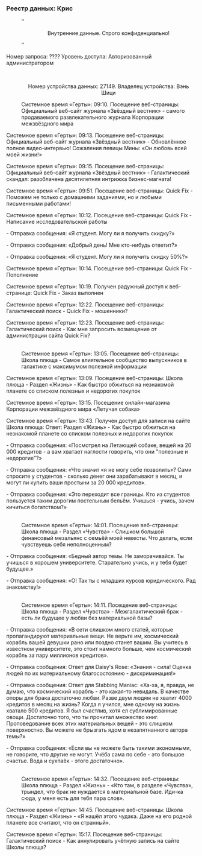 ===Реестр данных: Крис===
:''<div align="center">Внутренние данные. Строго конфиденциально!</div>''
:
Номер запроса: ???? Уровень доступа: Авторизованный администратором
:<br /><div align="center">Номер устройства данных: 27149. Владелец устройства: Вэнь Шици</div>
:Системное время «Герты»: 09:10. Посещение веб-страницы: Официальный веб-сайт журнала «Звёздный вестник» - самого продаваемого развлекательного журнала Корпорации межзвёздного мира
:
Системное время «Герты»: 09:13. Посещение веб-страницы: Официальный веб-сайт журнала «Звёздный вестник» - Обновлённое полное видео-интервью! Сожаления певицы Мины: «Он любовь всей моей жизни!»
:
Системное время «Герты»: 09:15. Посещение веб-страницы: Официальный веб-сайт журнала «Звёздный вестник» - Галактический скандал: разоблачена десятилетняя интрижка бизнес-магната!
:
Системное время «Герты»: 09:51. Посещение веб-страницы: Quick Fix - Поможем не только с домашними заданиями, но и любыми письменными работами!
:
Системное время «Герты»: 10:12. Посещение веб-страницы: Quick Fix - Написание исследовательской работы
:
- Отправка сообщения: «Я студент. Могу ли я получить скидку?»
:
- Отправка сообщения: «Добрый день! Мне кто-нибудь ответит?»
:
- Отправка сообщения: «Я студент. Могу ли я получить скидку 50%?»
:
Системное время «Герты»: 10:14. Посещение веб-страницы: Quick Fix - Пополнение
:
Системное время «Герты»: 10:19. Получен радужный доступ к веб-странице: Quick Fix - Заказ выполнен
:
Системное время «Герты»: 12:22. Посещение веб-страницы: Галактический поиск - Quick Fix - мошенники?
:
Системное время «Герты»: 12:23. Посещение веб-страницы: Галактический поиск - Как мне запросить возмещение от администрации сайта Quick Fix?
:<br /><div align="center">{{Цвет|Ключевой|Номер устройства данных: 25570 Владелец устройства: Крис}}</div>
:Системное время «Герты»: 13:05. Посещение веб-страницы: Школа плюща - Самое влиятельное сообщество выпускников в галактике с максимумом полезной информации
:
Системное время «Герты»: 13:09. Посещение веб-страницы: Школа плюща - Раздел «Жизнь» - Как быстро обжиться на незнакомой планете со списком полезных и недорогих покупок
:
Системное время «Герты»: 13:15. Посещение онлайн-магазина Корпорации межзвёздного мира «Летучая собака»
:
Системное время «Герты»: 13:43. Получен доступ для записи на сайте Школа плюща: Ответ: Раздел «Жизнь» - Как быстро обжиться на незнакомой планете со списком полезных и недорогих покупок
:
- Отправка сообщения: «Посмотрел на Летающей собаке, вещей на 20 000 кредитов - а вам хватает наглости говорить, что они "полезные и недорогие"?»
:
- Отправка сообщения: «Что значит «я не могу себе позволить»? Сами спросите у студентов - сколько денег они зарабатывают в месяц, и могут ли купить ваши простыни за 20 000 кредитов».
:
- Отправка сообщения: «Это переходит все границы. Кто из студентов пользуется таким дорогим постельным бельём. Учишься - учись, зачем кичиться богатством?»
:<br />Системное время «Герты»: 14:01. Посещение веб-страницы: Школа плюща - Раздел «Чувства» - Слишком большой финансовый мезальянс с семьёй моей невесты. Что делать, если чувствуешь себя неполноценным?
:
- Отправка сообщения: «Бедный автор темы. Не заморачивайся. Ты учишься в хорошем университете. Старательно учись, и у тебя будет будущее.»
:
- Отправка сообщения: «О! Так ты с младших курсов юридического. Рад знакомству!»
:<br />Системное время «Герты»: 14:11. Посещение веб-страницы: Школа плюща - Раздел «Чувства» - Межгалактический брак - есть ли будущее у любви без материальной базы?
:
- Отправка сообщения: «В сети слишком много статей, которые пропагандируют материальные вещи. Не верьте им, космический корабль вашей девушки рано или поздно станет вашим. Вы учитесь в известном университете, это стоит намного больше, чем космический корабль за пару миллионов кредитов».
:
- Отправка сообщения: Ответ для Daisy's Rose: «Знания - сила! Оценка людей по их материальному благосостоянию - дискриминация!»
:
- Отправка сообщения: Ответ для Stabbing Maniac: «Ха-ха, я, правда, не думаю, что космический корабль - это какая-то невидаль. В качестве опоры для брака достаточно любви. Разве двум людям не хватит 4000 кредитов в месяц на жизнь? Когда я учился, мне одному на жизнь хватало 500 кредитов. Я был счастлив, хотя ел сублимированные овощи. Достаточно того, что ты прочитал множество книг. Проповедование всех этих материальных вещей - это слишком поверхностно. Вы можете не брызгать ядом в незапятнанного автора темы?»
:
- Отправка сообщения: «Если вы не можете быть такими экономными, не говорите, что другие не могут. Учёба сама по себе - это большое счастье. Вода и сухпаёк - этого достаточно».
:<br />Системное время «Герты»: 14:32. Посещение веб-страницы: Школа плюща - Раздел «Жизнь» - «Кто там, в разделе «Чувства», трындел, что брак не нуждается в материальной базе. Иди-ка сюда, у меня есть для тебя пара слов».
:
Системное время «Герты»: 14:45. Посещение веб-страницы: Школа плюща - Раздел «Жизнь» - «Я нашёл этого чудака. Даже на его родной планете все считают, что он странный».
:
Системное время «Герты»: 15:17. Посещение веб-страницы: Галактический поиск - Как аннулировать учётную запись на сайте Школы плюща?

